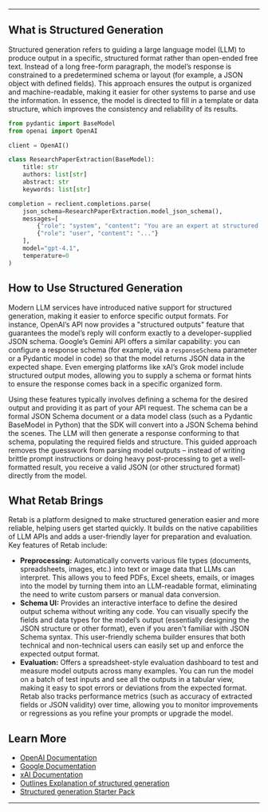 
---

## What is Structured Generation

Structured generation refers to guiding a large language model (LLM) to produce output in a specific, structured format rather than open-ended free text. Instead of a long free-form paragraph, the model’s response is constrained to a predetermined schema or layout (for example, a JSON object with defined fields). This approach ensures the output is organized and machine-readable, making it easier for other systems to parse and use the information. In essence, the model is directed to fill in a template or data structure, which improves the consistency and reliability of its results.

```python
from pydantic import BaseModel
from openai import OpenAI

client = OpenAI()

class ResearchPaperExtraction(BaseModel):
    title: str
    authors: list[str]
    abstract: str
    keywords: list[str]

completion = reclient.completions.parse(
    json_schema=ResearchPaperExtraction.model_json_schema(),
    messages=[
        {"role": "system", "content": "You are an expert at structured data extraction. You will be given unstructured text from a research paper and should convert it into the given structure."},
        {"role": "user", "content": "..."}
    ],
    model="gpt-4.1",
    temperature=0
)
```


## How to Use Structured Generation

Modern LLM services have introduced native support for structured generation, making it easier to enforce specific output formats. For instance, OpenAI’s API now provides a "structured outputs" feature that guarantees the model’s reply will conform exactly to a developer-supplied JSON schema. Google’s Gemini API offers a similar capability: you can configure a response schema (for example, via a `responseSchema` parameter or a Pydantic model in code) so that the model returns JSON data in the expected shape. Even emerging platforms like xAI’s Grok model include structured output modes, allowing you to supply a schema or format hints to ensure the response comes back in a specific organized form.

Using these features typically involves defining a schema for the desired output and providing it as part of your API request. The schema can be a formal JSON Schema document or a data model class (such as a Pydantic BaseModel in Python) that the SDK will convert into a JSON Schema behind the scenes. The LLM will then generate a response conforming to that schema, populating the required fields and structure. This guided approach removes the guesswork from parsing model outputs – instead of writing brittle prompt instructions or doing heavy post-processing to get a well-formatted result, you receive a valid JSON (or other structured format) directly from the model.

## What Retab Brings

Retab is a platform designed to make structured generation easier and more reliable, helping users get started quickly. It builds on the native capabilities of LLM APIs and adds a user-friendly layer for preparation and evaluation. Key features of Retab include:

* **Preprocessing:** Automatically converts various file types (documents, spreadsheets, images, etc.) into text or image data that LLMs can interpret. This allows you to feed PDFs, Excel sheets, emails, or images into the model by turning them into an LLM-readable format, eliminating the need to write custom parsers or manual data conversion.
* **Schema UI:** Provides an interactive interface to define the desired output schema without writing any code. You can visually specify the fields and data types for the model’s output (essentially designing the JSON structure or other format), even if you aren't familiar with JSON Schema syntax. This user-friendly schema builder ensures that both technical and non-technical users can easily set up and enforce the expected output format.
* **Evaluation:** Offers a spreadsheet-style evaluation dashboard to test and measure model outputs across many examples. You can run the model on a batch of test inputs and see all the outputs in a tabular view, making it easy to spot errors or deviations from the expected format. Retab also tracks performance metrics (such as accuracy of extracted fields or JSON validity) over time, allowing you to monitor improvements or regressions as you refine your prompts or upgrade the model.

## Learn More

- [OpenAI Documentation](https://platform.openai.com/docs/guides/structured-outputs)
- [Google Documentation](https://ai.google.dev/gemini-api/docs/structured-output)
- [xAI Documentation](https://docs.x.ai/docs/guides/structured-outputs)
- [Outlines Explanation of structured generation](https://dottxt-ai.github.io/outlines/latest/reference/generation/structured_generation_explanation/)
- [Structured generation Starter Pack](https://github.com/Retab-dev/structured-generation-starter-pack)

---

